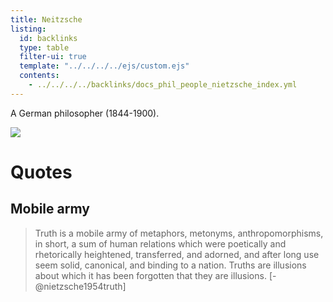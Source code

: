 ```yaml
---
title: Neitzsche
listing:
  id: backlinks
  type: table
  filter-ui: true
  template: "../../../../ejs/custom.ejs"
  contents:
    - ../../../../backlinks/docs_phil_people_nietzsche_index.yml
---
```


A German philosopher (1844-1900).

![](/images/headshots/neitzsche.jpeg)



# Quotes

## Mobile army
> Truth is a mobile army of metaphors, metonyms, anthropomorphisms, in short, a sum of human relations which were poetically and rhetorically heightened, transferred, and adorned, and after long use seem solid, canonical, and binding to a nation. Truths are illusions about which it has been forgotten that they are illusions. [-@nietzsche1954truth]
